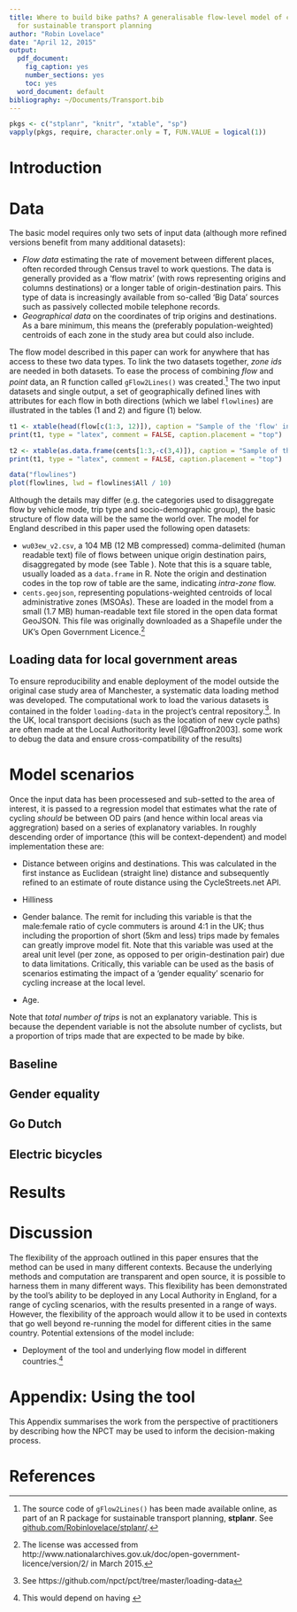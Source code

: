 ```yaml
---
title: Where to build bike paths? A generalisable flow-level model of cycling uptake
  for sustainable transport planning
author: "Robin Lovelace"
date: "April 12, 2015"
output:
  pdf_document:
    fig_caption: yes
    number_sections: yes
    toc: yes
  word_document: default
bibliography: ~/Documents/Transport.bib
---
```


```r
pkgs <- c("stplanr", "knitr", "xtable", "sp")
vapply(pkgs, require, character.only = T, FUN.VALUE = logical(1))
```


# Introduction

# Data

The basic model requires only two sets of input data
(although more refined versions benefit from many additional datasets):

- *Flow data* estimating the rate of movement between different places,
often recorded through Census travel to work questions. The data is
generally provided as a 'flow matrix' (with rows representing origins
and columns destinations) or a longer table of origin-destination pairs.
This type of data is increasingly available from so-called 'Big Data'
sources such as passively collected mobile telephone records.
- *Geographical data* on the coordinates of trip origins and destinations.
As a bare minimum, this means the (preferably population-weighted)
centroids of each zone in the study area but could also include.

The flow model described in this paper can work for
anywhere that has access to these two data types. To link
the two datasets together, *zone ids* are needed in both
datasets. To ease the process of combining *flow* and *point* data,
an R function called `gFlow2Lines()` was 
created.^[The source code of `gFlow2Lines()` has been made available
online, as part of an R package for sustainable transport planning,
**stplanr**. See [github.com/Robinlovelace/stplanr/](https://github.com/Robinlovelace/stplanr/blob/master/R/gFlow.R).]
The two input datasets and single output, a set of geographically defined
lines with attributes for each flow in both directions
(which we label `flowlines`) are illustrated in the tables (1 and 2)
and figure (1) below.

```r
t1 <- xtable(head(flow[c(1:3, 12)]), caption = "Sample of the 'flow' input dataset, representing the number of people who commute from locations within and between administrative zones (MSOAs)", label = "tbl:flow")
print(t1, type = "latex", comment = FALSE, caption.placement = "top")
```

```r
t2 <- xtable(as.data.frame(cents[1:3,-c(3,4)]), caption = "Sample of the 'cents' input dataset, representing the geographical location of the population-weighted centroids of MSOA zones described in Table~\\ref{tbl:flow}", label = "tbl:cents")
print(t1, type = "latex", comment = FALSE, caption.placement = "top")
```

```r
data("flowlines")
plot(flowlines, lwd = flowlines$All / 10)
```


Although the details may differ (e.g. the categories used to disaggregate flow
by vehicle mode, trip type and socio-demographic group), the basic structure
of flow data will be the same the world over.
The model for England described in this paper used the following open datasets:

- `wu03ew_v2.csv`, a 104 MB (12 MB compressed) comma-delimited
(human readable text) file
of flows between unique origin destination pairs, disaggregated by mode (see Table \ref{tbl:flow}). Note that this is a square table, usually loaded as a `data.frame`
in R. Note the origin and destination codes in the top row of table \ref{tbl:flow}
are the same, indicating *intra-zone* flow.
- `cents.geojson`, representing populations-weighted centroids of local
administrative zones (MSOAs). These are loaded in the model from
a small (1.7 MB) human-readable text file stored in the open
data format GeoJSON. This file was originally downloaded as a Shapefile
under the UK's Open Government Licence.^[The license was accessed from http://www.nationalarchives.gov.uk/doc/open-government-licence/version/2/ in
March 2015.]

## Loading data for local government areas

To ensure reproducibility and enable deployment of the model outside the
original case study area of Manchester, a systematic data loading method was
developed. The computational work to load the various datasets is contained
in the folder `loading-data` in the project's central repository.^[See https://github.com/npct/pct/tree/master/loading-data]. 
In the UK, local transport decisions (such as the location of new cycle paths)
are often made at the Local Authoritority level [@Gaffron2003].
 some work to debug the 
data and ensure cross-compatibility of the results) 

# Model scenarios

Once the input data has been processesed and sub-setted to the area of interest,
it is passed to a regression model that estimates what the rate of cycling
*should* be between OD pairs (and hence within local areas via aggregration) based
on a series of explanatory variables. In roughly descending order of importance
(this will be context-dependent) and model implementation these are:

- Distance between origins and destinations. This was calculated in the first
instance as Euclidean (straight line) distance and subsequently refined to an
estimate of route distance using the CycleStreets.net API.

- Hilliness

- Gender balance. The remit for including this variable is that the male:female
ratio of cycle commuters is around 4:1 in the UK; thus including the
proportion of short (5km and less) trips made by females can
greatly improve model fit. Note that this variable was used at the areal
unit level (per zone, as opposed to per origin-destination pair) due to
data limitations. Critically, this variable can be used as the basis of 
scenarios estimating the impact of a 'gender equality' scenario for cycling
increase at the local level.

- Age. 

Note that *total number of trips* is not an explanatory variable. This is because
the dependent variable is not the absolute number of cyclists, but a proportion
of trips made that are expected to be made by bike.

## Baseline

## Gender equality

## Go Dutch

## Electric bicycles

# Results

# Discussion

The flexibility of the approach outlined in this paper ensures that the
method can be used in many different contexts. Because the underlying
methods and computation are transparent and open source, it is
possible to harness them in many different ways. This flexibility
has been demonstrated by the tool's ability to be deployed in any
Local Authority in England, for a range of cycling scenarios, with
the results presented in a range of ways. However, the flexibility
of the approach would allow it to be used in contexts that go well
beyond re-running the model for different cities in the same country.
Potential extensions of the model include:

- Deployment of the tool and underlying flow model in different
countries.^[This would depend on having ]

# Appendix: Using the tool

This Appendix summarises the work from the perspective of practitioners
by describing how the NPCT may be used to inform the decision-making process.

# References
